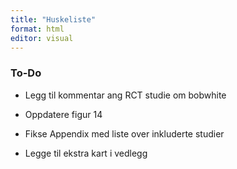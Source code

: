 ```yaml
---
title: "Huskeliste"
format: html
editor: visual
---
```


### To-Do

-   Legg til kommentar ang RCT studie om bobwhite

-   Oppdatere figur 14

-   Fikse Appendix med liste over inkluderte studier

-   Legge til ekstra kart i vedlegg
